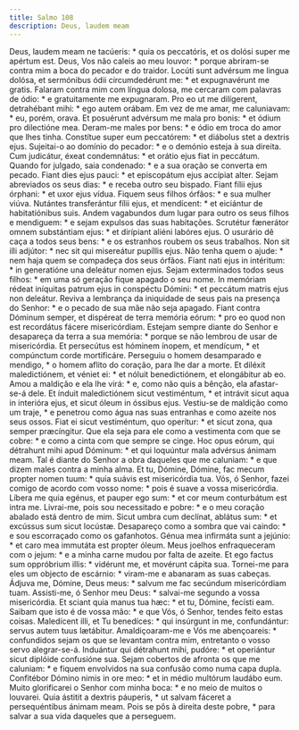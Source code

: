 ```yaml
---
title: Salmo 108
description: Deus, laudem meam
---
```


<div class="side-by-side not-content">
  <span>
    Deus, laudem meam ne tacúeris: * quia os peccatóris, et os dolósi super me
    apértum est.
  </span>
  <span>
    Deus, Vos não caleis ao meu louvor: * porque abriram-se contra mim a boca do
    pecador e do traidor.
  </span>
  <span>
    Locúti sunt advérsum me lingua dolósa, et sermónibus ódii circumdedérunt me:
    * et expugnavérunt me gratis.
  </span>
  <span>
    Falaram contra mim com língua dolosa, me cercaram com palavras de ódio: * e
    gratuitamente me expugnaram.
  </span>
  <span>
    Pro eo ut me dilígerent, detrahébant mihi: * ego autem orábam.
  </span>
  <span>
    Em vez de me amar, me caluniavam: * eu, porém, orava.
  </span>
  <span>
    Et posuérunt advérsum me mala pro bonis: * et ódium pro dilectióne mea.
  </span>
  <span>
    Deram-me males por bens: * e ódio em troca do amor que lhes tinha.
  </span>
  <span>
    Constítue super eum peccatórem: * et diábolus stet a dextris ejus.
  </span>
  <span>
    Sujeitai-o ao domínio do pecador: * e o demónio esteja à sua direita.
  </span>
  <span>
    Cum judicátur, éxeat condemnátus: * et orátio ejus fiat in peccátum.
  </span>
  <span>
    Quando for julgado, saia condenado: * e a sua oração se converta em pecado.
  </span>
  <span>
    Fiant dies ejus pauci: * et episcopátum ejus accípiat alter.
  </span>
  <span>
    Sejam abreviados os seus dias: * e receba outro seu bispado.
  </span>
  <span>
    Fiant fílii ejus órphani: * et uxor ejus vídua.
  </span>
  <span>
    Fiquem seus filhos órfãos: * e sua mulher viúva.
  </span>
  <span>
    Nutántes transferántur fílii ejus, et mendícent: * et eiciántur de
    habitatiónibus suis.
  </span>
  <span>
    Andem vagabundos dum lugar para outro os seus filhos e mendiguem: * e sejam
    expulsos das suas habitações.
  </span>
  <span>
    Scrutétur fænerátor omnem substántiam ejus: * et dirípiant aliéni labóres
    ejus.
  </span>
  <span>
    O usurário dê caça a todos seus bens: * e os estranhos roubem os seus
    trabalhos.
  </span>
  <span>
    Non sit illi adjútor: * nec sit qui misereátur pupíllis ejus.
  </span>
  <span>
    Não tenha quem o ajude: * nem haja quem se compadeça dos seus órfãos.
  </span>
  <span>
    Fiant nati ejus in intéritum: * in generatióne una deleátur nomen ejus.
  </span>
  <span>
    Sejam exterminados todos seus filhos: * em uma só geração fique apagado o
    seu nome.
  </span>
  <span>
    In memóriam rédeat iníquitas patrum ejus in conspéctu Dómini: * et peccátum
    matris ejus non deleátur.
  </span>
  <span>
    Reviva a lembrança da iniquidade de seus pais na presença do Senhor: * e o
    pecado de sua mãe não seja apagado.
  </span>
  <span>
    Fiant contra Dóminum semper, et dispéreat de terra memória eórum: * pro eo
    quod non est recordátus fácere misericórdiam.
  </span>
  <span>
    Estejam sempre diante do Senhor e desapareça da terra a sua memória: *
    porque se não lembrou de usar de misericórdia.
  </span>
  <span>
    Et persecútus est hóminem ínopem, et mendícum, * et compúnctum corde
    mortificáre.
  </span>
  <span>
    Perseguiu o homem desamparado e mendigo, * o homem aflito do coração, para
    lhe dar a morte.
  </span>
  <span>
    Et diléxit maledictiónem, et véniet ei: * et nóluit benedictiónem, et
    elongábitur ab eo.
  </span>
  <span>
    Amou a maldição e ela lhe virá: * e, como não quis a bênção, ela
    afastar-se-á dele.
  </span>
  <span>
    Et índuit maledictiónem sicut vestiméntum, * et intrávit sicut aqua in
    interióra ejus, et sicut óleum in óssibus ejus.
  </span>
  <span>
    Vestiu-se de maldição como um traje, * e penetrou como água nas suas
    entranhas e como azeite nos seus ossos.
  </span>
  <span>
    Fiat ei sicut vestiméntum, quo operítur: * et sicut zona, qua semper
    præcíngitur.
  </span>
  <span>
    Que ela seja para ele como a vestimenta com que se cobre: * e como a cinta
    com que sempre se cinge.
  </span>
  <span>
    Hoc opus eórum, qui détrahunt mihi apud Dóminum: * et qui loquúntur mala
    advérsus ánimam meam.
  </span>
  <span>
    Tal é diante do Senhor a obra daqueles que me caluniam: * e que dizem males
    contra a minha alma.
  </span>
  <span>
    Et tu, Dómine, Dómine, fac mecum propter nomen tuum: * quia suávis est
    misericórdia tua.
  </span>
  <span>
    Vós, ó Senhor, fazei comigo de acordo com vosso nome: * pois é suave a vossa
    misericórdia.
  </span>
  <span>
    Líbera me quia egénus, et pauper ego sum: * et cor meum conturbátum est
    intra me.
  </span>
  <span>
    Livrai-me, pois sou necessitado e pobre: * e o meu coração abalado está
    dentro de mim.
  </span>
  <span>
    Sicut umbra cum declínat, ablátus sum: * et excússus sum sicut locústæ.
  </span>
  <span>
    Desapareço como a sombra que vai caindo: * e sou escorraçado como os
    gafanhotos.
  </span>
  <span>
    Génua mea infirmáta sunt a jejúnio: * et caro mea immutáta est propter
    óleum.
  </span>
  <span>
    Meus joelhos enfraqueceram com o jejum: * e a minha carne mudou por falta de
    azeite.
  </span>
  <span>
    Et ego factus sum oppróbrium illis: * vidérunt me, et movérunt cápita sua.
  </span>
  <span>
    Tornei-me para eles um objecto de escárnio: * viram-me e abanaram as suas
    cabeças.
  </span>
  <span>
    Ádjuva me, Dómine, Deus meus: * salvum me fac secúndum misericórdiam tuam.
  </span>
  <span>
    Assisti-me, ó Senhor meu Deus: * salvai-me segundo a vossa misericórdia.
  </span>
  <span>
    Et sciant quia manus tua hæc: * et tu, Dómine, fecísti eam.
  </span>
  <span>
    Saibam que isto é de vossa mão: * e que Vós, ó Senhor, tendes feito estas
    coisas.
  </span>
  <span>
    Maledícent illi, et Tu benedíces: * qui insúrgunt in me, confundántur:
    servus autem tuus lætábitur.
  </span>
  <span>
    Amaldiçoaram-me e Vós me abençoareis: * confundidos sejam os que se levantam
    contra mim, entretanto o vosso servo alegrar-se-á.
  </span>
  <span>
    Induántur qui détrahunt mihi, pudóre: * et operiántur sicut diplóide
    confusióne sua.
  </span>
  <span>
    Sejam cobertos de afronta os que me caluniam: * e fiquem envolvidos na sua
    confusão como numa capa dupla.
  </span>
  <span>
    Confitébor Dómino nimis in ore meo: * et in médio multórum laudábo eum.
  </span>
  <span>
    Muito glorificarei o Senhor com minha boca: * e no meio de muitos o
    louvarei.
  </span>
  <span>
    Quia ástitit a dextris páuperis, * ut salvam fáceret a persequéntibus ánimam
    meam.
  </span>
  <span>
    Pois se pôs à direita deste pobre, * para salvar a sua vida daqueles que a
    perseguem.
  </span>
</div>
